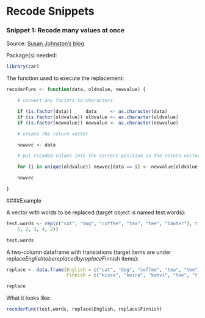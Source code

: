# Recode Snippets

### Snippet 1: Recode many values at once

Source: [Susan Johnston's blog](http://susanejohnston.wordpress.com/2012/10/01/find-and-replace-in-r-part-2-how-to-recode-many-values-simultaneously/?utm_medium=referral&utm_source=pulsenews)  
  
Package(s) needed:
```r
library(car)
```
  
The function used to execute the replacement:

```r
recoderFunc <- function(data, oldvalue, newvalue) {

    # convert any factors to characters

    if (is.factor(data))     data     <- as.character(data)
    if (is.factor(oldvalue)) oldvalue <- as.character(oldvalue)
    if (is.factor(newvalue)) newvalue <- as.character(newvalue)

    # create the return vector

    newvec <- data

    # put recoded values into the correct position in the return vector

    for (i in unique(oldvalue)) newvec[data == i] <- newvalue[oldvalue == i]

    newvec

}
```

####Example

A vector with words to be replaced (target object is named test.words):

```r
test.words <- rep(c("cat", "dog", "coffee", "tea", "tee", "banter"), times = c(3, 
    5, 2, 3, 4, 2))

test.words
```

A two-column dataframe with translations (target items are under replace$English to be replaced by replace$Finnish items):

```r
replace <- data.frame(English = c("cat", "dog", "coffee", "tea", "tee"),
                      Finnish = c("kissa", "koira", "kahvi", "tee", "tii"))

replace
```

What it looks like:
```r
recoderFunc(test.words, replace$English, replace$Finnish)
```

